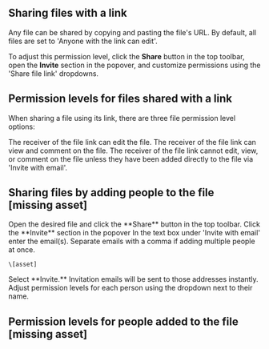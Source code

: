 ## Sharing files with a link&#x20;

Any file can be shared by copying and pasting the file's URL. By default, all files are set to 'Anyone with the link can edit'.&#x20;

To adjust this permission level, click the **Share** button in the top toolbar, open the **Invite** section in the popover, and customize permissions using the 'Share file link' dropdowns.&#x20;

## Permission levels for files shared with a link

When sharing a file using its link, there are three file permission level options:

<AccordionGroup>
  <Accordion title="Anyone with the link can edit" defaultOpen={false}>
    The receiver of the file link can edit the file.
  </Accordion>

  <Accordion title="Anyone with the link can view" defaultOpen={false}>
    The receiver of the file link can view and comment on the file.
  </Accordion>

  <Accordion title="Only invited people can access" defaultOpen={false}>
    The receiver of the file link cannot edit, view, or comment on the file unless they have been added directly to the file via 'Invite with email'.&#x20;
  </Accordion>
</AccordionGroup>

## Sharing files by adding people to the file \[missing asset]

<Steps>
  <Step title="Step 1">
    Open the desired file and click the **Share** button in the top toolbar.
  </Step>

  <Step title="Step 2">
    Click the **Invite** section in the popover&#x20;
  </Step>

  <Step title="Step 3">
    In the text box under 'Invite with email' enter the email(s). Separate emails with a comma if adding multiple people at once.&#x20;

    \[asset]
  </Step>

  <Step title="Step 4">
    Select **Invite.** Invitation emails will be sent to those addresses instantly.
  </Step>

  <Step title="Step 5">
    Adjust permission levels for each person using the dropdown next to their name.&#x20;
  </Step>
</Steps>

## Permission levels for people added to the file \[missing asset]



##